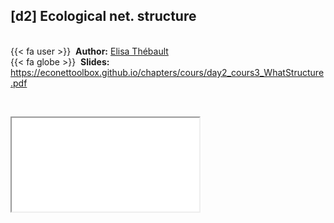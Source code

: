 
::: {.callout-note icon=true appearance="simple"}
## [d2] Ecological net. structure {.unnumbered}

<br />
{{< fa user >}} &nbsp;**Author:** [Elisa Thébault](https://iees-paris.fr/annuaire/thebault-elisa/)<br/>
{{< fa globe >}} &nbsp;**Slides:** <https://econettoolbox.github.io/chapters/cours/day2_cours3_WhatStructure.pdf>
:::


<br />

<div class="container">
  <iframe class="responsive-iframe" src="cours/day2_cours3_WhatStructure.pdf"></iframe>
</div> 

